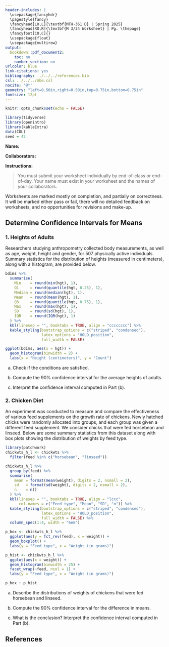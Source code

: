 ---
header-includes: |
  \usepackage{fancyhdr}
  \pagestyle{fancy}
  \fancyhead[LO,L]{\textbf{MTH-361 D} | Spring 2025}
  \fancyhead[RO,R]{\textbf{M 3/24 Worksheet} | Pg. \thepage}
  \fancyfoot[CO,C]{}
  \usepackage{float}
  \usepackage{multirow}
output:
  bookdown::pdf_document2:
    toc: no
    number_section: no
urlcolor: blue
link-citations: yes
bibliography: ../../../references.bib
csl: ../../../mbe.csl
nocite: '@*'
geometry: "left=0.50in,right=0.50in,top=0.75in,bottom=0.75in"
fontsize: 12pt
---

```{r setup, include=FALSE}
knitr::opts_chunk$set(echo = FALSE)
```

```{r echo=FALSE, eval=TRUE,message=FALSE, warning=FALSE}
library(tidyverse)
library(openintro)
library(kableExtra)
data(COL)
seed = 42
```

**Name:**

**Collaborators:**

\noindent\rule{\textwidth}{1pt}
**Instructions:** 

> You must submit your worksheet individually by end-of-class or end-of-day. Your name must exist in your worksheet and the names of your collaborators.

Worksheets are marked mostly on completion, and partially on correctness. It will be marked either pass or fail, there will no detailed feedback on worksheets, and no opportunities for revisions and make-up.
\noindent\rule{\textwidth}{1pt}

## Determine Confidence Intervals for Means

### 1. Heights of Adults

Researchers studying anthropometry collected body measurements, as well as age, weight, height and gender, for 507 physically active individuals. Summary statistics for the distribution of heights (measured in centimeters), along with a histogram, are provided below.

```{r out.width = "30%", fig.align='center', fig.width=3,fig.height=2}
bdims %>%
  summarise(
    Min    = round(min(hgt), 1),
    Q1     = round(quantile(hgt, 0.25), 1),
    Median = round(median(hgt), 1),
    Mean   = round(mean(hgt), 1),
    Q3     = round(quantile(hgt, 0.75), 1),
    Max    = round(max(hgt), 1),
    SD     = round(sd(hgt), 1),
    IQR    = round(IQR(hgt), 1)
  ) %>%
  kbl(linesep = "", booktabs = TRUE, align = "cccccccc") %>%
  kable_styling(bootstrap_options = c("striped", "condensed"), 
                latex_options = "HOLD_position",
                full_width = FALSE)

ggplot(bdims, aes(x = hgt)) +
  geom_histogram(binwidth = 2) +
  labs(x = "Height (centimeters)", y = "Count")
```

a. Check if the conditions are satisfied.
\vfill

b. Compute the 90\% confidence interval for the average heights of adults.
\vfill

c. Interpret the confidence interval computed in Part (b).
\vfill

\newpage

### 2. Chicken Diet

An experiment was conducted to measure and compare the effectiveness of various feed supplements on the growth rate of chickens. Newly hatched chicks were randomly allocated into groups, and each group was given a different feed supplement. We consider chicks that were fed horsebean and linseed. Below are some summary statistics from this dataset along with box plots showing the distribution of weights by feed type.

```{r message=FALSE, warning=FALSE, out.width="50%",fig.align='center', fig.height=3,fig.width=6}
library(patchwork)
chickwts_h_l <- chickwts %>%
  filter(feed %in% c("horsebean", "linseed"))

chickwts_h_l %>%
  group_by(feed) %>%
  summarise(
    mean = format(mean(weight), digits = 2, nsmall = 2),
    sd   = format(sd(weight), digits = 2, nsmall = 2),
    n    = n()
  ) %>%
  kbl(linesep = "", booktabs = TRUE, align = "lccc", 
      col.names = c("Feed type", "Mean", "SD", "n")) %>%
  kable_styling(bootstrap_options = c("striped", "condensed"), 
                latex_options = "HOLD_position",
                full_width = FALSE) %>%
  column_spec(1:4, width = "6em")

p_box <- chickwts_h_l %>%
  ggplot(aes(y = fct_rev(feed), x = weight)) +
  geom_boxplot() +
  labs(y = "Feed type", x = "Weight (in grams)")

p_hist <- chickwts_h_l %>%
  ggplot(aes(x = weight)) +
  geom_histogram(binwidth = 25) +
  facet_wrap(~feed, ncol = 1) +
  labs(y = "Feed type", x = "Weight (in grams)")    

p_box + p_hist
```

a. Describe the distributions of weights of chickens that were fed horsebean and linseed.
\vfill

b. Compute the 90\% confidence interval for the difference in means.
\vfill

c. What is the conclusion? Interpret the confidence interval computed in Part (b).
\vfill

## **References**

::: {#refs}
:::
